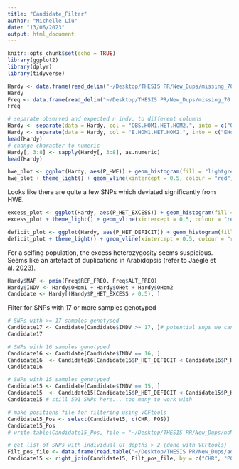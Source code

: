 ```yaml
---
title: "Candidate_Filter"
author: "Michelle Liu"
date: "13/06/2023"
output: html_document
---
```


```r
knitr::opts_chunk$set(echo = TRUE)
library(ggplot2)
library(dplyr)
library(tidyverse)
```


```r
Hardy <- data.frame(read_delim("~/Desktop/THESIS PR/New_Dups/missing_70.hwe", delim = "\t"))
Hardy
Freq <- data.frame(read_delim("~/Desktop/THESIS PR/New_Dups/missing_70.frq", delim = "\t"))
Freq
```

```r
# separate observed and expected n indv. to different columns
Hardy <- separate(data = Hardy, col = "OBS.HOM1.HET.HOM2.", into = c("OHom1", "OHet", "OHom2"), sep = "\\/")
Hardy <- separate(data = Hardy, col = "E.HOM1.HET.HOM2.", into = c("EHom1", "EHet", "EHom2"), sep = "\\/")
head(Hardy)
# change character to numeric
Hardy[, 3:8] <- sapply(Hardy[, 3:8], as.numeric)
head(Hardy)
```

```r
hwe_plot <- ggplot(Hardy, aes(P_HWE)) + geom_histogram(fill = "lightgreen", colour = "black", alpha = 0.3) + labs(title = "HWE deviation")
hwe_plot + theme_light() + geom_vline(xintercept = 0.5, colour = "red")
```

Looks like there are quite a few SNPs which deviated significantly from HWE.

```r
excess_plot <- ggplot(Hardy, aes(P_HET_EXCESS)) + geom_histogram(fill = "lightpink", colour = "black", alpha = 0.3) + labs(title = "Heteozygosity excess")
excess_plot + theme_light() + geom_vline(xintercept = 0.5, colour = "red")
```

```r
deficit_plot <- ggplot(Hardy, aes(P_HET_DEFICIT)) + geom_histogram(fill = "dodgerblue1", colour = "black", alpha = 0.3) + labs(title = "Heteozygosity deficit")
deficit_plot + theme_light() + geom_vline(xintercept = 0.5, colour = "red")
```
For a selfing population, the excess heterozygosity seems suspicious. Seems like an artefact of duplications in Arabidopsis (refer to Jaegle et al. 2023).

```r
Hardy$MAF <- pmin(Freq$REF_FREQ, Freq$ALT_FREQ)
Hardy$INDV <- Hardy$OHom1 + Hardy$OHet + Hardy$OHom2
Candidate <- Hardy[(Hardy$P_HET_EXCESS > 0.5), ]
```

Filter for SNPs with 17 or more samples genotyped
```r
# SNPs with >= 17 samples genotyped
Candidate17 <- Candidate[Candidate$INDV >= 17, ]# potential snps we can re-explore.
Candidate17
```

```r
# SNPs with 16 samples genotyped
Candidate16 <- Candidate[Candidate$INDV == 16, ]
Candidate16  <- Candidate16[Candidate16$P_HET_DEFICIT < Candidate16$P_HET_EXCESS, ]
Candidate16
```


```r
# SNPs with 15 samples genotyped
Candidate15 <- Candidate[Candidate$INDV == 15, ]
Candidate15  <- Candidate15[Candidate15$P_HET_DEFICIT < Candidate15$P_HET_EXCESS, ]
Candidate15 # still 591 SNPs here... too many to work with

# make positions file for filtering using VCFtools
Candidate15_Pos <- select(Candidate15, c(CHR, POS))
Candidate15_Pos
# write.table(Candidate15_Pos, file = "~/Desktop/THESIS PR/New_Dups/noMaxMAF/Candidate15.pos", sep = "\t", row.names = FALSE, col.names = FALSE, quote = FALSE)

# get list of SNPs with individual GT depths > 2 (done with VCFtools)
Filt_pos_file <- data.frame(read.table("~/Desktop/THESIS PR/New_Dups/addcov15/minDP2.pos", sep = "\t", header = TRUE))
Candidate15 <- right_join(Candidate15, Filt_pos_file, by = c("CHR", "POS"), all.y = T) #filter list of SNPs

```
